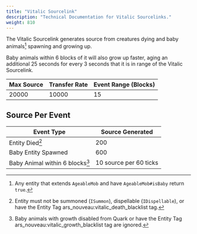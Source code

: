 ```yaml
---
title: "Vitalic Sourcelink"
description: "Technical Documentation for Vitalic Sourcelinks."
weight: 810
---
```


The Vitalic Sourcelink generates source from creatures dying and baby animals[^1] spawning and growing up.

Baby animals within 6 blocks of it will also grow up faster, aging an additional 25 seconds for every 3 seconds
that it is in range of the Vitalic Sourcelink.

| Max Source | Transfer Rate | Event Range (Blocks) |
| ---------- | ------------- | -------------------- |
| 20000      | 10000         | 15                   |

## Source Per Event

| Event Type                      | Source Generated       |
| ------------------------------- | ---------------------- |
| Entity Died[^2]                 | 200                    |
| Baby Entity Spawned             | 600                    |
| Baby Animal within 6 blocks[^3] | 10 source per 60 ticks |

[^1]: Any entity that extends `AgeableMob` and have `AgeableMob#isBaby` return `true`.
[^2]: Entity must not be summoned (`ISummon`), dispellable (`IDispellable`), or have the <span class="badge text-bg-info">Entity Tag</span> <span class="badge text-bg-dark">ars_nouveau:vitalic_death_blacklist</span> tag.
[^3]: Baby animals with growth disabled from Quark or have the <span class="badge text-bg-info">Entity Tag</span> <span class="badge text-bg-dark">ars_nouveau:vitalic_growth_blacklist</span> tag are ignored.
